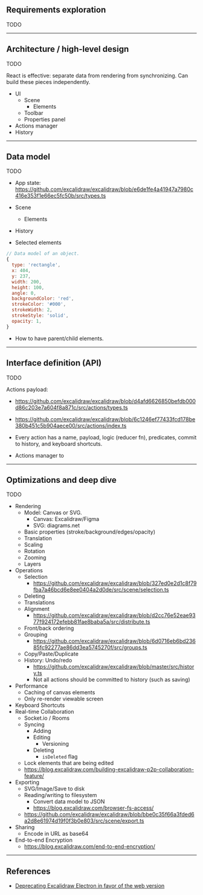 ## Requirements exploration

TODO

---

## Architecture / high-level design

TODO

React is effective: separate data from rendering from synchronizing. Can build these pieces independently.

- UI
  - Scene
    - Elements
  - Toolbar
  - Properties panel
- Actions manager
- History

---

## Data model

TODO

- App state: https://github.com/excalidraw/excalidraw/blob/e6de1fe4a41947a7980c416e353f1e66ec5fc50b/src/types.ts

- Scene
  - Elements
- History
- Selected elements

```js
// Data model of an object.
{
  type: 'rectangle',
  x: 404,
  y: 237,
  width: 200,
  height: 100,
  angle: 0,
  backgroundColor: 'red',
  strokeColor: '#000',
  strokeWidth: 2,
  strokeStyle: 'solid',
  opacity: 1,
}
```

- How to have parent/child elements.

---

## Interface definition (API)

TODO

Actions payload:

- https://github.com/excalidraw/excalidraw/blob/d4afd6626850befdb000d86c203e7a604f8a871c/src/actions/types.ts
- https://github.com/excalidraw/excalidraw/blob/6c1246ef77433fcd178be380b451c5b904aece00/src/actions/index.ts

- Every action has a name, payload, logic (reducer fn), predicates, commit to history, and keyboard shortcuts.
- Actions manager to

---

## Optimizations and deep dive

TODO

- Rendering
  - Model: Canvas or SVG.
    - Canvas: Excalidraw/Figma
    - SVG: diagrams.net
  - Basic properties (stroke/background/edges/opacity)
  - Translation
  - Scaling
  - Rotation
  - Zooming
  - Layers
- Operations
  - Selection
    - https://github.com/excalidraw/excalidraw/blob/327ed0e2d1c8f79fba7a46bcd6e8ee0404a2d0de/src/scene/selection.ts
  - Deleting
  - Translations
  - Alignment
    - https://github.com/excalidraw/excalidraw/blob/d2cc76e52eae9377f924172efebb81fae8baba5a/src/distribute.ts
  - Front/back ordering
  - Grouping
    - https://github.com/excalidraw/excalidraw/blob/6d0716eb6bd23685fc92277ae86dd3ea5745270f/src/groups.ts
  - Copy/Paste/Duplicate
  - History: Undo/redo
    - https://github.com/excalidraw/excalidraw/blob/master/src/history.ts
    - Not all actions should be committed to history (such as saving)
- Performance
  - Caching of canvas elements
  - Only re-render viewable screen
- Keyboard Shortcuts
- Real-time Collaboration
  - Socket.io / Rooms
  - Syncing
    - Adding
    - Editing
      - Versioning
    - Deleting
      - `isDeleted` flag
  - Lock elements that are being edited
  - https://blog.excalidraw.com/building-excalidraw-p2p-collaboration-feature/
- Exporting
  - SVG/Image/Save to disk
  - Reading/writing to filesystem
    - Convert data model to JSON
    - https://blog.excalidraw.com/browser-fs-access/
  - https://github.com/excalidraw/excalidraw/blob/bbe0c35f66a3fded6a2d8e61974d19f0f3b0e803/src/scene/export.ts
- Sharing
  - Encode in URL as base64
- End-to-end Encryption
  - https://blog.excalidraw.com/end-to-end-encryption/

---

## References

- [Deprecating Excalidraw Electron in favor of the web version](https://web.dev/deprecating-excalidraw-electron/)
